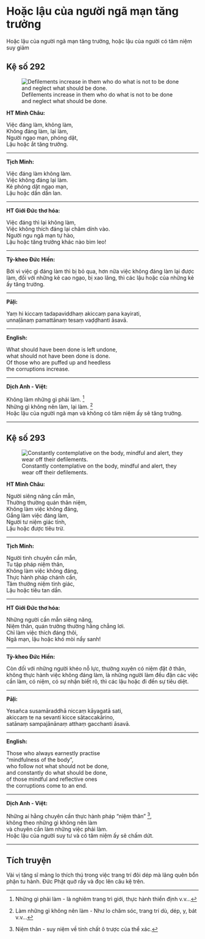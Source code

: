 # Hoặc lậu của người ngã mạn tăng trưởng {- #hoac-lau-cua-nguoi-nga-man-tang-truong}

Hoặc lậu của người ngã mạn tăng trưởng, hoặc lậu của người có tâm niệm suy giảm

## Kệ số 292 {- #ke-so-292}

![Defilements increase in them who do what is not to be done and neglect what should be done.](images/kinh-phap-cu-ke-so-292-dhammapada-verse-292.jpg){fig-align="center" .lightbox}

**HT Minh Châu:**

Việc đáng làm, không làm,  
Không đáng làm, lại làm,  
Người ngạo mạn, phóng dật,  
Lậu hoặc ắt tăng trưởng.  

<hr class="divider">

**Tịch Minh:**

Việc đáng làm không làm.  
Việc không đáng lại làm.  
Kẻ phóng dật ngạo mạn,  
Lậu hoặc dần dần lan.  

<hr class="divider">

**HT Giới Đức thơ hóa:**

Việc đáng thì lại không làm,  
Việc không thích đáng lại chăm dính vào.  
Người ngu ngã mạn tự hào,  
Lậu hoặc tăng trưởng khác nào bìm leo!  

<hr class="divider">

**Tỳ-kheo Đức Hiền:**

Bởi vì việc gì đáng làm thì bị bỏ qua, hơn nữa việc không đáng làm lại được làm, đối với những kẻ cao ngạo, bị xao lãng, thì các lậu hoặc của những kẻ ấy tăng trưởng.  

<hr class="divider">

**Pāḷi:**

Yaṃ hi kiccaṃ tadapaviddhaṃ akiccaṃ pana kayirati,  
unnaḷānaṃ pamattānaṃ tesaṃ vaḍḍhanti āsavā.  

<hr class="divider">

**English:**

What should have been done is left undone,  
what should not have been done is done.  
Of those who are puffed up and heedless  
the corruptions increase.  

<hr class="divider">

**Dịch Anh - Việt:**

Không làm những gì phải làm. [^1]  
Những gì không nên làm, lại làm. [^2]  
Hoặc lậu của người ngã mạn và không có tâm niệm ấy sẽ tăng trưởng.  

<hr class="divider">

## Kệ số 293 {- #ke-so-293}

![Constantly contemplative on the body, mindful and alert, they wear off their defilements.](images/kinh-phap-cu-ke-so-293-dhammapada-verse-293.jpg){fig-align="center" .lightbox}

**HT Minh Châu:**

Người siêng năng cần mẫn,  
Thường thường quán thân niệm,  
Không làm việc không đáng,  
Gắng làm việc đáng làm,  
Người tư niệm giác tỉnh,  
Lậu hoặc được tiêu trừ.  

<hr class="divider">

**Tịch Minh:**

Người tinh chuyên cần mẫn,  
Tu tập pháp niệm thân,  
Không làm việc không đáng,  
Thực hành pháp chánh cần,  
Tâm thường niệm tỉnh giác,  
Lậu hoặc tiêu tan dần.  

<hr class="divider">

**HT Giới Đức thơ hóa:**

Những người cần mẫn siêng năng,  
Niệm thân, quán trưởng thường hằng chẳng lơi.  
Chỉ làm việc thích đáng thôi,  
Ngã mạn, lậu hoặc khó mòi nẩy sanh!  

<hr class="divider">

**Tỳ-kheo Đức Hiền:**

Còn đối với những người khéo nỗ lực, thường xuyên có niệm đặt ở thân, không thực hành việc không đáng làm, là những người làm đều đặn các việc cần làm, có niệm, có sự nhận biết rõ, thì các lậu hoặc đi đến sự tiêu diệt.  

<hr class="divider">

**Pāḷi:**

Yesañca susamāraddhā niccaṃ kāyagatā sati,  
akiccaṃ te na sevanti kicce sātaccakārino,  
satānaṃ sampajānānaṃ atthaṃ gacchanti āsavā.  

<hr class="divider">

**English:**

Those who always earnestly practise  
"mindfulness of the body",  
who follow not what should not be done,  
and constantly do what should be done,  
of those mindful and reflective ones  
the corruptions come to an end.   

<hr class="divider">

**Dịch Anh - Việt:**

Những ai hằng chuyên cần thực hành pháp "niệm thân" [^3],  
không theo những gì không nên làm  
và chuyên cần làm những việc phải làm.  
Hoặc lậu của người suy tư và có tâm niệm ấy sẽ chấm dứt.  

<hr class="divider">

## Tích truyện {- #tich-truyen}

Vài vị tăng sĩ mảng lo thích thú trong việc trang trí đôi dép mà lãng quên bổn phận tu hành. Ðức Phật quở rầy và đọc lên câu kệ trên.

[^1]: Những gì phải làm - là nghiêm trang trì giới, thực hành thiền định v.v...

[^2]: Làm những gì không nên làm - Như lo chăm sóc, trang trí dù, dép, y, bát v.v...

[^3]: Niệm thân - suy niệm về tính chất ô trược của thể xác.
